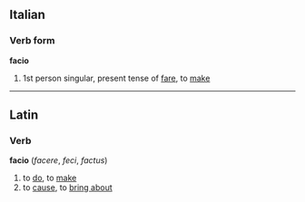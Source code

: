 ==Italian==
===Verb form===
'''facio'''
# 1st person singular, present tense of [[fare]], to [[make]]

----

==Latin==
===Verb===
'''facio'''  (''facere'', ''feci'', ''factus'')
# to [[do]], to [[make]]
# to [[cause]], to [[bring about]]